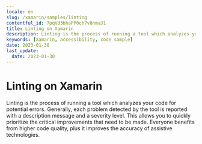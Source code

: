 ```yaml
---
locale: en
slug: /xamarin/samples/linting
contentful_id: 7pqVd3bhaPP0ch7v8nmaJ1
title: Linting on Xamarin
description: Linting is the process of running a tool which analyzes your code for potential errors.
keywords: [Xamarin, accessibility, code sample]
date: 2023-01-30
last_update:
  date: 2023-01-30
---
```


# Linting on Xamarin

Linting is the process of running a tool which analyzes your code for potential errors. Generally, each problem detected by the tool is reported with a description message and a severity level. This allows you to quickly prioritize the critical improvements that need to be made. Everyone benefits from higher code quality, plus it improves the accuracy of assistive technologies.

<CodeSample id="linting" locale="en" platform="xamarin"/>
